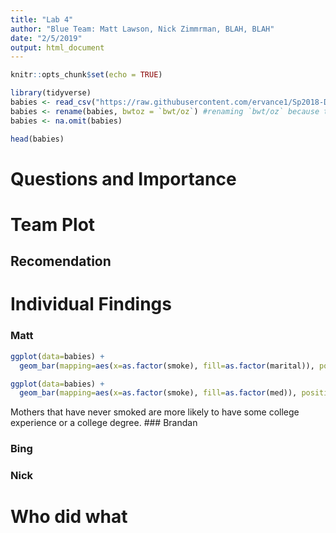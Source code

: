 ```yaml
---
title: "Lab 4"
author: "Blue Team: Matt Lawson, Nick Zimmrman, BLAH, BLAH"
date: "2/5/2019"
output: html_document
---
```

```r
knitr::opts_chunk$set(echo = TRUE)
```


```r
library(tidyverse)
babies <- read_csv("https://raw.githubusercontent.com/ervance1/Sp2018-Data-Science-repo/master/babies2a.dat")
babies <- rename(babies, bwtoz = `bwt/oz`) #renaming `bwt/oz` because the "/" sign requires special care
babies <- na.omit(babies)
```
```r
head(babies)
```



# Questions and Importance




# Team Plot


## Recomendation


# Individual Findings


### Matt
```r
ggplot(data=babies) +
  geom_bar(mapping=aes(x=as.factor(smoke), fill=as.factor(marital)), position="dodge")
```
```r
ggplot(data=babies) + 
  geom_bar(mapping=aes(x=as.factor(smoke), fill=as.factor(med)), position="dodge")
```

Mothers that have never smoked are more likely to have some college experience or a college degree.
### Brandan


### Bing


### Nick




# Who did what